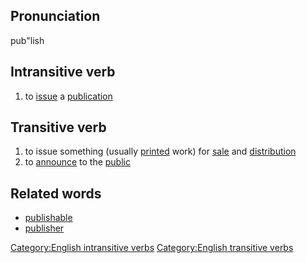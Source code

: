==Pronunciation==
pub"lish

==Intransitive verb==
# to [[issue]] a [[publication]]

==Transitive verb==
# to issue something (usually [[print]]ed work) for [[sale]] and [[distribution]]
# to [[announce]] to the [[public]]

==Related words==
* [[publishable]]
* [[publisher]]

[[Category:English intransitive verbs]]
[[Category:English transitive verbs]]